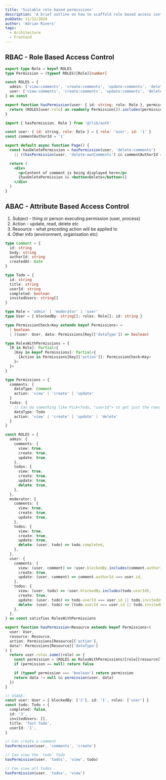 ```yaml
---
title: 'Scalable role based permissions'
description: 'A brief outline on how to scaffold role based access control (RBAC) and attribute based access control (ABAC)'
pubDate: 11/12/2024
author: 'Adrian Rivers'
tags: 
  - Architecture
  - Frontend
---
```


## RBAC - Role Based Access Control

```typescript
export type Role = keyof ROLES
type Permission = (typeof ROLES)[Role][number]

const ROLES = {
  admin: ['view:comments', 'create:comments', 'update:comments', 'delete:comments'],
  user: ['view:comments', 'create:comments', 'update:comments', 'delete:ownComments', 'update:ownComments'],
} as const

export function hasPermission(user: { id: string; role: Role }, permission: Permission) {
  return (ROLES[user.role] as readonly Permission[]).includes(permission)
}
```

```jsx
import { hasPermission, Role } from '@/lib/auth'

const user: { id: string, role: Role } = { role: 'user', id: '1' }
const commentAuthorId = '1'

export default async function Page() {
  const hasDeletePermission = hasPermission(user, 'delete:comments')
    || ((hasPermission(user, 'delete:ownComments') && commentAuthorId === user.id)

  return (
    <div>
      <p>Content of comment is being displayed here</p>
      {hasDeletePermission && <button>Delete</button>)}
    </div>
  )
}
```

## ABAC - Attribute Based Access Control

1. Subject - thing or person executing permission (user, process)
2. Action - update, read, delete etc
3. Resource - what preceding action will be applied to
4. Other info (environment, organisation etc)

```typescript
type Comment = {
  id: string
  body: string
  authorId: string
  createdAt: Date
}

type Todo = {
  id: string
  title: string
  userId: string
  completed: boolean
  invitedUsers: string[]
}

type Role = 'admin' | 'moderator' | 'user'
type User = { blockedBy: string[]; roles: Role[]; id: string }

type PermissionCheck<Key extends keyof Permissions> =
  | boolean
  | ((user: User, data: Permissions[Key]['dataType']) => boolean)

type RolesWithPermissions = {
  [R in Role]: Partial<{
    [Key in keyof Permissions]: Partial<{
      [Action in Permissions[Key]['action']]: PermissionCheck<Key>
    }>
  }>
}

type Permissions = {
  comments: {
    dataType: Comment
    action: 'view' | 'create' | 'update'
  }
  todos: {
    // Can do something like Pick<Todo, "userId"> to get just the rows you use
    dataType: Todo
    action: 'view' | 'create' | 'update' | 'delete'
  }
}

const ROLES = {
  admin: {
    comments: {
      view: true,
      create: true,
      update: true,
    },
    todos: {
      view: true,
      create: true,
      update: true,
      delete: true,
    },
  },
  moderator: {
    comments: {
      view: true,
      create: true,
      update: true,
    },
    todos: {
      view: true,
      create: true,
      update: true,
      delete: (user, todo) => todo.completed,
    },
  },
  user: {
    comments: {
      view: (user, comment) => !user.blockedBy.includes(comment.authorId),
      create: true,
      update: (user, comment) => comment.authorId === user.id,
    },
    todos: {
      view: (user, todo) => !user.blockedBy.includes(todo.userId),
      create: true,
      update: (user, todo) => todo.userId === user.id || todo.invitedUsers.includes(user.id),
      delete: (user, todo) => (todo.userId === user.id || todo.invitedUsers.includes(user.id)) && todo.completed,
    },
  },
} as const satisfies RolesWithPermissions

export function hasPermission<Resource extends keyof Permissions>(
  user: User,
  resource: Resource,
  action: Permissions[Resource]['action'],
  data?: Permissions[Resource]['dataType']
) {
  return user.roles.some((role) => {
    const permission = (ROLES as RolesWithPermissions)[role][resource]?.[action]
    if (permission == null) return false

    if (typeof permission === 'boolean') return permission
    return data != null && permission(user, data)
  })
}

// USAGE:
const user: User = { blockedBy: ['2'], id: '1', roles: ['user'] }
const todo: Todo = {
  completed: false,
  id: '3',
  invitedUsers: [],
  title: 'Test Todo',
  userId: '1',
}

// Can create a comment
hasPermission(user, 'comments', 'create')

// Can view the `todo` Todo
hasPermission(user, 'todos', 'view', todo)

// Can view all todos
hasPermission(user, 'todos', 'view')
```
